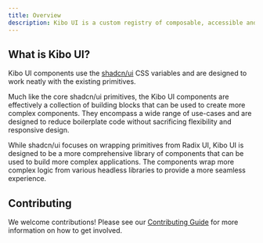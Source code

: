 ```yaml
---
title: Overview
description: Kibo UI is a custom registry of composable, accessible and open source components designed for use with shadcn/ui.
---
```


## What is Kibo UI?

Kibo UI components use the [shadcn/ui](https://ui.shadcn.com/) CSS variables and are designed to work neatly with the existing primitives.

Much like the core shadcn/ui primitives, the Kibo UI components are effectively a collection of building blocks that can be used to create more complex components. They encompass a wide range of use-cases and are designed to reduce boilerplate code without sacrificing flexibility and responsive design.

While shadcn/ui focuses on wrapping primitives from Radix UI, Kibo UI is designed to be a more comprehensive library of components that can be used to build more complex applications. The components wrap more complex logic from various headless libraries to provide a more seamless experience.

## Contributing

We welcome contributions! Please see our [Contributing Guide](https://github.com/haydenbleasel/components/blob/main/CONTRIBUTING.md) for more information on how to get involved.

